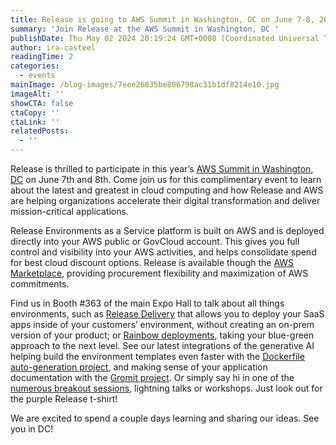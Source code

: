 ```yaml
---
title: Release is going to AWS Summit in Washington, DC on June 7-8, 2023
summary: 'Join Release at the AWS Summit in Washington, DC '
publishDate: Thu May 02 2024 20:19:24 GMT+0000 (Coordinated Universal Time)
author: ira-casteel
readingTime: 2
categories:
  - events
mainImage: /blog-images/7eee26835be806798ac31b1df8214e10.jpg
imageAlt: ''
showCTA: false
ctaCopy: ''
ctaLink: ''
relatedPosts:
  - ''
---
```


Release is thrilled to participate in this year’s [AWS Summit in Washington, DC](https://aws.amazon.com/events/summits/washington-dc/) on June 7th and 8th. Come join us for this complimentary event to learn about the latest and greatest in cloud computing and how Release and AWS are helping organizations accelerate their digital transformation and deliver mission-critical applications.  

Release Environments as a Service platform is built on AWS and is deployed directly into your AWS public or GovCloud account. This gives you full control and visibility into your AWS activities, and helps consolidate spend for best cloud discount options. Release is available though the [AWS Marketplace](https://aws.amazon.com/marketplace/pp/prodview-faxqlvzq65fea), providing procurement flexibility and maximization of AWS commitments.

Find us in Booth #363 of the main Expo Hall to talk about all things environments, such as [Release Delivery](https://release.com/product/release-delivery) that allows you to deploy your SaaS apps inside of your customers’ environment, without creating an on-prem version of your product; or [Rainbow deployments](https://release.com/blog/rainbow-deployment-why-and-how-to-do-it), taking your blue-green approach to the next level. See our latest integrations of the generative AI helping build the environment templates even faster with the [Dockerfile auto-generation project](https://release.com/blog/code-to-cloud-simplified-how-release-uses-ai-to-make-deployment-easier), and making sense of your application documentation with the [Gromit project](https://release.com/blog/gromit-an-open-source-ai-assistant-for-your-documentation). Or simply say hi in one of the [numerous breakout sessions](https://aws.amazon.com/events/summits/washington-dc/agenda/?amer-summit-cards.sort-by=item.additionalFields.startDateTime&amer-summit-cards.sort-order=asc&awsf.amer-summit-session=*all&awsf.amer-summit-level=*all&awsf.amer-summit-areaofinterest=*all&awsf.amer-summit-industry=*all&awsf.amer-summit-roles=*all&awsf.amer-summit-topic=*all), lightning talks or workshops. Just look out for the purple Release t-shirt!

We are excited to spend a couple days learning and sharing our ideas. See you in DC!